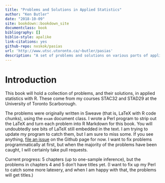 ```yaml
---
title: "Problems and Solutions in Applied Statistics"
author: "Ken Butler"
date: "2018-10-09"
site: bookdown::bookdown_site
documentclass: book
bibliography: []
biblio-style: apalike
link-citations: yes
github-repo: nxskok/pasias
url: 'http://www.utsc.utoronto.ca/~butler/pasias'
description: "A set of problems and solutions on various parts of applied statistics"
---
```


# Introduction

This book will hold a collection of problems, and their solutions, in applied statistics with R. These come from my courses STAC32 and STAD29 at the University of Toronto Scarborough.

The problems were originally written in Sweave (that is, LaTeX with R code chunks), using the `exam` document class. I wrote a Perl program to strip out the LaTeX and turn each problem into R Markdown for this book. You will undoubtedly see bits of LaTeX still embedded in the text. I am trying to update my program to catch them, but I am sure to miss some. If you see anything, [file an issue](https://github.com/nxskok/pasias/issues) on the Github page for now. I want to fix problems programmatically at first, but when the majority of the problems have been caught, I will certainly take pull requests.

Current progress: 5 chapters (up to one-sample inference), but the problems in chapters 4 and 5 don't have titles yet. (I want to fix up my Perl to catch some more latexery, and when I am happy with that, the problems will get titles.)